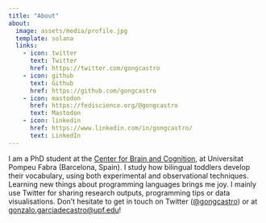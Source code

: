 ---
title: "About"
about:
  image: assets/media/profile.jpg
  template: solana
  links:
    - icon: twitter
      text: Twitter
      href: https://twitter.com/gongcastro
    - icon: github
      text: Github
      href: https://github.com/gongcastro
    - icon: mastodon 
      href: https://fediscience.org/@gongcastro
      text: Mastodon
    - icon: linkedin 
      href: https://www.linkedin.com/in/gongcastro/
      text: LinkedIn
---

I am a PhD student at the [Center for Brain and Cognition](https://www.upf.edu/web/cbc), at Universitat Pompeu Fabra (Barcelona, Spain). I study how bilingual toddlers develop their vocabulary, using both experimental and observational techniques. Learning new things about programming languages brings me joy. I mainly use Twitter for sharing research outputs, programming tips or data visualisations. Don't hesitate to get in touch on Twitter ([\@gongcastro](https://twitter.com/gongcastro)) or at [gonzalo.garciadecastro@upf.edu](mailto:gonzalo.garciadecastro@upf.edu)!
